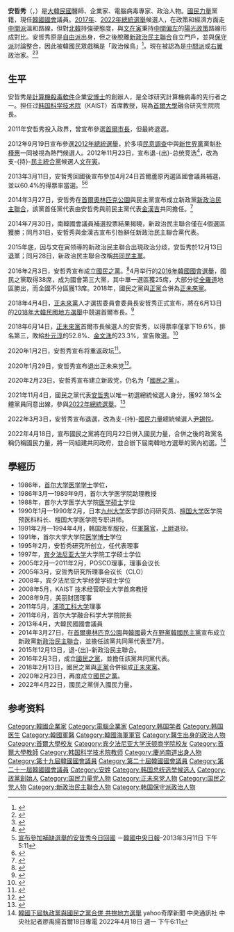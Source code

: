{{NoteTA|G1=IT}}
{{Infobox politician
| name    = 安哲秀
| native_name = 안철수
| image   = File:Ahn_Cheol-Soo.jpg
| caption = 
| office  = {{ROK}}第19、20、21屆[[韓國國會|國會議員]]
| term_start          = 2022年6月1日
| term_end    = 
| predecessor = [[金恩慧|金恩慧]]
| constituency = [[京畿道|京畿道]][[城南市|城南市]][[盆唐區|盆唐區]]甲
| term_start1          = 2013年4月25日
| term_end1    = 2017年4月17日
| predecessor1 = [[魯會燦|魯會燦]]
| successor1   = [[金星煥_(1965年)|金星煥]]
| constituency1 = [[首爾|首爾]][[蘆原區|蘆原區]]丙
| office2      = [[File:Npad_logo.svg|25px]][[新政治民主聯合|新政治民主聯合]]第1任共同代表
| president2   = 
| term_start2  = 2014年3月26日
| term_end2    = 2014年7月31日
| predecessor2 =
| successor2   = [[朴映宣|朴映宣]]
| office3      = [[File:Logo_of_the_people's_party_(south_korea).svg|25px]][[國民之黨|國民之黨]]第1任共同代表
| president3   = 
| term_start3  = 2016年2月2日
| term_end3    = 2016年6月29日
| predecessor3 = 
| successor3   = 朴智元
| office4      =[[File:Logo_of_the_people's_party_(south_korea).svg|25px]][[國民之黨|國民之黨]]第3任黨代表
| term_start4 = 2017年8月27日
| term_end4   = 2018年2月13日
| predecessor4 = 朴柱宣
| successor4   = ''政黨解散''
| office5      = {{PPK}}第1任黨代表
| term_start5  = 2020年2月23日
| term_end5    = 2022年4月22日
| predecessor5 = 首任
| successor5  = ''政黨解散'' (併入[[國民力量|國民力量]])
| birth_date = {{Birth date and age|1962|2|26}}
| birth_place = {{ROK-1961|short=yes}}[[慶尚南道|慶尚南道]][[密陽市|密陽市]]{{link-ko|內一洞|내일동}}
| nationality = {{ROK}}
| english_name = Charles Ahn
| known_for = V3（[[殺毒軟件|殺毒軟件]]）
| alma_mater = [[首爾大學|首爾大學]]<br />[[賓夕法尼亞大學|賓夕法尼亞大學]]
| employer = [[首爾大學|首爾大學]]
| occupation = [[教授|教授]]、[[企業家|企業家]]、[[研究員|研究員]]、[[程序員|程序員]]、[[醫師|醫師]]、[[政治人物|政治人物]]
| religion = [[天主教|天主教]]
| party    = {{PPP}}（2022年4月22日-）
| otherparty = {{list collapsed|{{PPK}}（2020-2022）<br>{{RFP}}（2018-2020）<br>[[國民之黨|國民之黨]]（2016-2018）<br>[[新政治民主聯合|新政治民主聯合]]（2014-2015）<br>新政治聯合（2014）}}
| branch  = {{ROKN}}
| title   = 
| boards  = [[安哲秀研究所|安哲秀研究所]]
| spouse = 金美京（김미경）
| children =
| website = http://global.ahnlab.com
| signature = Ahn Cheol-Soo signature.svg
}}
{{Infobox Korean name
|hangul=안철수
|hanja=安哲秀
|rr=Ahn Cheol-soo
|mr=An Ch'ŏlsu
|tablewidth=265
|color=lavender
}}
'''安哲秀'''（{{lang-ko|안철수}}，{{bd|1962年|2月26日|||Ahn Cheol-Soo}}）是[[大韓民國|大韓民國]]醫師、企業家、電腦病毒專家、政治人物。[[國民力量|國民力量]]黨籍，現任[[韓國國會|韓國國會]]議員。[[2017年大韓民國總統選舉|2017年]]、[[2022年大韓民國總統選舉|2022年總統選舉]]候選人，在政策和經濟方面走[[中間派|中間派]]溫和路線，但對[[朝鲜民主主义人民共和国|北韓]]持強硬態度，與[[文在寅|文在寅]]秉持[[中間偏左|中間偏左]]的[[陽光政策|陽光政策]]路線形成對比。安哲秀原是[[自由派|自由派]]出身，但之後脫離[[共同民主党|新政治民主聯合]]自立門戶，並與[[保守主义|保守派]]討論整合，因此被韓國民眾戲稱是「政治候鳥」<ref>{{Cite news|url=https://global.udn.com/global_vision/story/8663/5343428|title=文在寅的期末考危機：首爾市長補選與南韓進步派「翻車之戰」|publisher=轉角國際|author=楊虔豪|date=2021-03-25|accessdate=2021-05-09|archive-date=2021-05-09|archive-url=https://web.archive.org/web/20210509183158/https://global.udn.com/global_vision/story/8663/5343428|dead-url=no}}</ref>。現在被認為是[[中間派|中間派]]或[[右派|右翼]]政治家。<ref>{{cite news |title=Ahn Cheol-soo accepts PPP's terms in picking unified opposition Seoul mayor candidate |url=http://www.koreaherald.com/view.php?ud=20210319000719 |access-date=5 August 2021 |work=Yonhap News |agency=The Korea Herald |date=March 19, 2021 |archive-date=2022-03-20 |archive-url=https://web.archive.org/web/20220320005019/http://www.koreaherald.com/view.php?ud=20210319000719 }}</ref><ref>{{cite news |last1=Jung |first1=Da-min |title=Will Ahn Cheol-soo join conservative main opposition party? |url=https://www.koreatimes.co.kr/www/nation/2021/08/356_313189.html |access-date=5 August 2021 |work=The Korea times |date=August 2, 2021 |archive-date=2022-03-20 |archive-url=https://web.archive.org/web/20220320005019/https://www.koreatimes.co.kr/www/nation/2021/08/356_313189.html }}</ref>

== 生平 ==
安哲秀是[[電子計算機|計算機]][[殺毒軟件|殺毒軟件]]企業[[安博士|安博士]]的創辦人，是全球研究計算機病毒的先行者之一。担任过[[韩国科学技术院|韩国科学技术院]]（KAIST）首席教授，現為[[首爾大學|首爾大學]]融合研究生院院長。

2011年安哲秀投入政界，曾宣布參選[[首爾市長|首爾市長]]，但最終退選。

2012年9月19日宣布參選[[2012年大韓民國總統選舉|2012年總統選舉]]，於多項[[民意調查|民意調查]]中與[[新世界黨|新世界黨]]黨魁[[朴槿惠|朴槿惠]]一同被視為熱門候選人。2012年11月23日，宣布退-{出}-总统竞选<ref>{{cite web |url=http://news.163.com/12/1124/04/8H2418R40001121M.html |language= |title=安哲秀退选 韩国或产生东北亚近现代首位女元首 |publisher=新京报 |date=2012-11-24 |accessdate= |archive-url=https://web.archive.org/web/20121129020715/http://news.163.com/12/1124/04/8H2418R40001121M.html |archive-date=2012-11-29 |dead-url=yes }}</ref>，改為支-{持}-[[民主黨_(大韓民國2011年)|民主統合黨]]候選人[[文在寅|文在寅]]。

2013年3月11日，安哲秀回國後宣布參加4月24日首爾蘆原丙選區國會議員補選，並以60.4%的得票率當選。<ref>[http://tw.news.yahoo.com/%E5%AE%A3%E5%B8%83%E5%8F%83%E5%8A%A0%E8%A3%9C%E7%BC%BA%E9%81%B8%E8%88%89%E7%9A%84%E5%AE%89%E5%93%B2%E7%A7%80%E4%BB%8A%E6%97%A5%E5%9B%9E%E5%9C%8B-091133851.html 宣布參加補缺選舉的安哲秀今日回國] {{Wayback|url=http://tw.news.yahoo.com/%E5%AE%A3%E5%B8%83%E5%8F%83%E5%8A%A0%E8%A3%9C%E7%BC%BA%E9%81%B8%E8%88%89%E7%9A%84%E5%AE%89%E5%93%B2%E7%A7%80%E4%BB%8A%E6%97%A5%E5%9B%9E%E5%9C%8B-091133851.html |date=20200803190448 }}－[[韓國中央日報|韓國中央日報]]–2013年3月11日 下午5:11</ref><ref>{{Cite web |url=http://www.chinanews.com/gj/2013/04-25/4763388.shtml |title=韓國前總統候選人安哲秀當選議員 成功進軍國會 |access-date=2013-08-03 |archive-date=2020-05-07 |archive-url=https://web.archive.org/web/20200507151927/http://www.chinanews.com/gj/2013/04-25/4763388.shtml |dead-url=no }}</ref>

2014年3月27日，安哲秀在[[首爾奧林匹克公園|首爾奧林匹克公園]]與民主黨宣布成立新政黨[[新政治民主聯合|新政治民主聯合]]，該黨首任黨代表由安哲秀與前民主黨代表[[金漢吉|金漢吉]]共同擔任。<ref>{{Cite web |url=http://tw.news.yahoo.com/%E9%9F%93%E6%9C%80%E5%A4%A7%E5%9C%A8%E9%87%8E%E9%BB%A8%E6%88%90%E7%AB%8B%E6%96%B0%E6%94%BF%E6%B2%BB%E6%B0%91%E8%81%AF-160000494.html |title=韓最大在野黨成立新政治民聯 |access-date=2014-03-26 |archive-date=2020-08-03 |archive-url=https://web.archive.org/web/20200803182444/https://tw.news.yahoo.com/%E9%9F%93%E6%9C%80%E5%A4%A7%E5%9C%A8%E9%87%8E%E9%BB%A8%E6%88%90%E7%AB%8B%E6%96%B0%E6%94%BF%E6%B2%BB%E6%B0%91%E8%81%AF-160000494.html |dead-url=no }}</ref>

2014年7月30日，南韓國會議員補選投票結果揭曉，新政治民主聯合僅在4個選區獲勝；同月31日，安哲秀與金漢吉宣布引咎辭任新政治民主聯合黨代表。

2015年底，因与文在寅领導的新政治民主聯合出現政治分歧，安哲秀於12月13日退黨；同月28日，新政治民主聯合改稱[[共同民主黨|共同民主黨]]。

2016年2月3日，安哲秀宣布成立[[國民之黨|國民之黨]]。<ref>{{Cite web |url=https://tw.news.yahoo.com/%E5%AE%89%E5%93%B2%E7%A7%80%E5%BB%BA%E7%AB%8B-%E5%9C%8B%E6%B0%91%E4%B9%8B%E9%BB%A8-%E6%94%B9%E8%AE%8A%E9%9F%93%E6%94%BF%E6%B2%BB%E6%A0%BC%E5%B1%80-160653593.html |title=安哲秀建立「國民之黨」改變韓政治格局 |access-date=2016-02-05 |archive-date=2020-08-10 |archive-url=https://web.archive.org/web/20200810003107/https://tw.news.yahoo.com/%E5%AE%89%E5%93%B2%E7%A7%80%E5%BB%BA%E7%AB%8B-%E5%9C%8B%E6%B0%91%E4%B9%8B%E9%BB%A8-%E6%94%B9%E8%AE%8A%E9%9F%93%E6%94%BF%E6%B2%BB%E6%A0%BC%E5%B1%80-160653593.html |dead-url=no }}</ref>4月举行的[[2016年韓國國會選舉|2016年韓國國會選舉]]，國民之黨取得38席，成为國會第三大黨，其中單一選區獲25席，大部分從[[全羅道|全羅道]]地區勝出，而全國不分區獲13席。2018年，國民之黨與[[正黨|正黨]]合併為[[正未來黨|正未來黨]]。

2018年4月4日，[[正未來黨|正未來黨]]人才選拔委員會委員長安哲秀正式宣布，將在6月13日的[[2018年大韓民國地方選舉|2018年大韓民國地方選舉]]中競選首爾市長。<ref>{{Cite web |url=https://udn.com/news/story/6809/3069463 |title=還是要選！安哲秀宣布競選首爾市長 聯合新聞網 2018-04-04 13:59聯合報 記者田思怡╱即時報導 |access-date=2018-06-14 |archive-date=2020-08-09 |archive-url=https://web.archive.org/web/20200809002939/https://udn.com/news/story/6809/3069463 |dead-url=no }}</ref>

2018年6月14日，[[正未來黨|正未來黨]]首爾市長候選人的安哲秀，以得票率僅拿下19.6%，排名第三，敗給[[朴元淳|朴元淳]]的52.8%、[[金文洙|金文洙]]的23.3%，宣告敗選。<ref>{{Cite web |url=https://global.udn.com/global_vision/story/8663/3198711 |title=南韓選戰圖解（上）：進步派稱霸...首都圈一片藍天 2018/06/14 楊虔豪 轉角國際 |access-date=2018-06-14 |archive-date=2020-10-22 |archive-url=https://web.archive.org/web/20201022153904/https://global.udn.com/global_vision/story/8663/3198711 |dead-url=no }}</ref>

2020年1月2日，安哲秀宣布将重返政坛<ref>{{Cite web|title=详讯：韩正未来党前议员安哲秀宣布重返政坛|url=https://cn.yna.co.kr/view/ACK20200102001500881|accessdate=2020-02-19|date=2020-01-02|work=韩联社|archive-date=2020-10-30|archive-url=https://web.archive.org/web/20201030045217/https://cn.yna.co.kr/view/ACK20200102001500881|dead-url=no}}</ref>。

2020年1月29日，安哲秀宣布退出正未来党<ref>{{Cite web|title=韩前国会议员安哲秀宣布退出正未来党|url=https://cn.yna.co.kr/view/ACK20200129003400881|accessdate=2020-02-19|date=2020-01-29|work=韩联社|archive-date=2020-10-25|archive-url=https://web.archive.org/web/20201025071325/https://cn.yna.co.kr/view/ACK20200129003400881|dead-url=no}}</ref>。

2020年2月23日，安哲秀宣布建立新政党，仍名为「[[國民之黨_(2020年)|國民之黨]]」。

2021年11月4日，國民之黨代表[[安哲秀|安哲秀]]以唯一初選總統候選人身分，獲92.18%全體黨員同意出線，參與[[2022年大韓民國總統選舉|2022年總統選舉]]。<ref>{{Cite web|title=국민의당|url=https://peopleparty.kr/|access-date=2021-11-16|date=2021-11-04|work=peopleparty.kr|language=ko|archive-date=2022-01-20|archive-url=https://web.archive.org/web/20220120011347/https://peopleparty.kr/}}</ref>

2022年3月3日，安哲秀宣布退選，改為支-{持}-[[國民力量|國民力量]]總統候選人[[尹錫悦|尹錫悦]]。

2022年4月18日，宣布國民之黨將在同月22日併入國民力量，合併之後的政黨名稱仍稱國民力量，將一同組建共同政府，並合辦下屆南韓地方選舉的黨內初選。<ref>[https://tw.news.yahoo.com/%E9%9F%93%E5%9C%8B%E4%B8%8B%E5%B1%86%E5%9F%B7%E6%94%BF%E9%BB%A8%E8%88%87%E5%9C%8B%E6%B0%91%E4%B9%8B%E9%BB%A8%E5%90%88%E4%BD%B5-%E5%85%B1%E6%8B%9A%E5%9C%B0%E6%96%B9%E9%81%B8%E8%88%89-101140449.html 韓國下屆執政黨與國民之黨合併 共拚地方選舉] {{Wayback|url=https://tw.news.yahoo.com/%E9%9F%93%E5%9C%8B%E4%B8%8B%E5%B1%86%E5%9F%B7%E6%94%BF%E9%BB%A8%E8%88%87%E5%9C%8B%E6%B0%91%E4%B9%8B%E9%BB%A8%E5%90%88%E4%BD%B5-%E5%85%B1%E6%8B%9A%E5%9C%B0%E6%96%B9%E9%81%B8%E8%88%89-101140449.html |date=20220425042038 }}yahoo奇摩新聞 中央通訊社 中央社記者廖禹揚首爾18日專電 2022年4月18日 週一 下午6:11</ref>

== 學經历 ==
*1986年，[[首尔大学|首尔大学]][[医学学士|医学学士]]学位，
*1986年3月—1989年9月，首尔大学医学院助理教授
*1988年，首尔大学医学大学院[[医学硕士|医学硕士]]学位
*1990年1月—1990年2月，日本[[九州大学|九州大学]]医学部访问研究员、[[檀国大学|檀国大学]]医学院预医科科长、檀国大学医学院专职讲师。
*1991年2月—1994年4月，韩国海军服役，任[[軍醫官|軍醫官]]，[[上尉|上尉]]退役。
*1991年，首尔大学大学院[[医学博士|医学博士]]学位
*1995年2月，安哲秀研究所创立，任代表理事
*1997年，[[宾夕法尼亚大学|宾夕法尼亚大学]]大学院工学硕士学位
*2005年2月—2011年2月，POSCO理事，理事会议长
*2005年3月，安哲秀研究所理事会议长（CLO）
*2008年，宾夕法尼亚大学经营学硕士学位
*2008年5月，KAIST 技术经营职业大学首席教授
*2008年9月，美丽财团理事
*2011年5月，[[浦项工科大学|浦项工科大学]]理事
*2011年6月，首尔大学融合科学大学院院長
*2013年4月，大韓民國國會議員
*2014年3月27日，在[[首爾奧林匹克公園|首爾奧林匹克公園]]與[[韓國|韓國]]最大[[在野黨|在野黨]][[韓國民主黨|韓國民主黨]]宣布成立新政黨[[新政治民主聯合|新政治民主聯合]]，並擔任該黨共同黨代表至7月。
*2015年12月13日，退-{出}-新政治民主聯合。
*2016年2月3日，成立[[國民之黨|國民之黨]]，並擔任該黨共同黨代表。
*2018年2月13日，國民之黨與[[正黨|正黨]]合併組成[[正未來黨|正未來黨]]。
*2020年2月23日，再度成立[[國民之黨_(2020年)|國民之黨]]。
*2022年4月22日，國民之黨併入國民力量。

== 参考资料 ==
{{reflist}}

{{DEFAULTSORT:Ahn Cheol-Soo}}
[[Category:韓國企業家|Category:韓國企業家]]
[[Category:電腦企業家|Category:電腦企業家]]
[[Category:韩国学者|Category:韩国学者]]
[[Category:韩国医生|Category:韩国医生]]
[[Category:韓國軍醫|Category:韓國軍醫]]
[[Category:韓國海軍軍官|Category:韓國海軍軍官]]
[[Category:醫生出身的政治人物|Category:醫生出身的政治人物]]
[[Category:首爾大學校友|Category:首爾大學校友]]
[[Category:宾夕法尼亚大学沃顿商学院校友|Category:宾夕法尼亚大学沃顿商学院校友]]
[[Category:首爾大學教師|Category:首爾大學教師]]
[[Category:韩国科学技术院教师|Category:韩国科学技术院教师]]
[[Category:慶尚南道出身人物|Category:慶尚南道出身人物]]
[[Category:第十九屆韓國國會議員|Category:第十九屆韓國國會議員]]
[[Category:第二十屆韓國國會議員|Category:第二十屆韓國國會議員]]
[[Category:第二十一屆韓國國會議員|Category:第二十一屆韓國國會議員]]
[[Category:安姓|Category:安姓]]
[[Category:韩国总统选举候选人|Category:韩国总统选举候选人]]
[[Category:政黨創始人|Category:政黨創始人]]
[[Category:国民力量党人物|Category:国民力量党人物]]
[[Category:正未來党人物|Category:正未來党人物]]
[[Category:国民之党人物|Category:国民之党人物]]
[[Category:新政治民主聯合人物|Category:新政治民主聯合人物]]
[[Category:韩国保守派政治人物|Category:韩国保守派政治人物]]